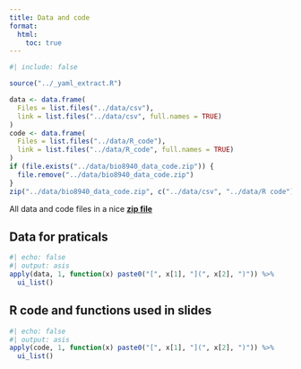```yaml
---
title: Data and code
format:
  html:
    toc: true
---
```



```r
#| include: false

source("../_yaml_extract.R")

data <- data.frame(
  Files = list.files("../data/csv"),
  link = list.files("../data/csv", full.names = TRUE)
)
code <- data.frame(
  Files = list.files("../data/R_code"),
  link = list.files("../data/R_code", full.names = TRUE)
)
if (file.exists("../data/bio8940_data_code.zip")) {
  file.remove("../data/bio8940_data_code.zip")
}
zip("../data/bio8940_data_code.zip", c("../data/csv", "../data/R code"))
```


All data and code files in a nice [**zip file**](../data/bio8940_data_code.zip)

## Data for praticals

```r
#| echo: false
#| output: asis
apply(data, 1, function(x) paste0("[", x[1], "](", x[2], ")")) %>%
  ui_list()
```

## R code and functions used in slides

```r
#| echo: false
#| output: asis
apply(code, 1, function(x) paste0("[", x[1], "](", x[2], ")")) %>%
  ui_list()
```

